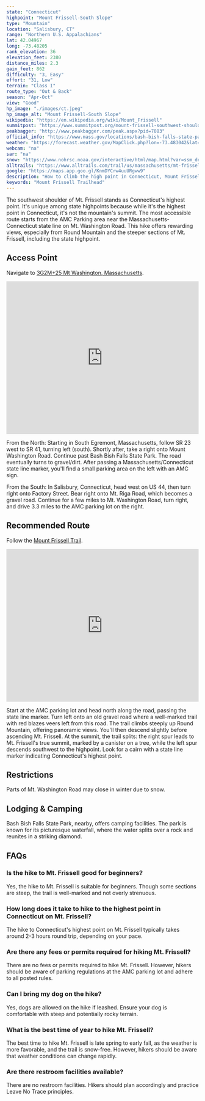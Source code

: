 ```yaml
---
state: "Connecticut"
highpoint: "Mount Frissell-South Slope"
type: "Mountain"
location: "Salisbury, CT"
range: "Northern U.S. Appalachians"
lat: 42.04967
long: -73.48205
rank_elevation: 36
elevation_feet: 2380
distance_miles: 2.3
gain_feet: 862
difficulty: "3, Easy"
effort: "31, Low"
terrain: "Class I"
route_type: "Out & Back"
season: "Apr-Oct"
view: "Good"
hp_image: "./images/ct.jpeg"
hp_image_alt: "Mount Frissell-South Slope"
wikipedia: "https://en.wikipedia.org/wiki/Mount_Frissell"
summitpost: "https://www.summitpost.org/mount-frissell-southwest-shoulder/152455"
peakbagger: "http://www.peakbagger.com/peak.aspx?pid=7083"
official_info: "https://www.mass.gov/locations/bash-bish-falls-state-park"
weather: "https://forecast.weather.gov/MapClick.php?lon=-73.483042&lat=42.049633"
webcam: "na"
sar: "na"
snow: "https://www.nohrsc.noaa.gov/interactive/html/map.html?var=ssm_depth&min_x=-73.5570064250881&min_y=41.9496368408203&max_x=-73.4084934528416&max_y=42.1496368408203&bgvar=dem&shdvar=shading&title=0&width=800&height=450&font=0&lbl=m&palette=0&h_o=0&metric=0&lp=0&no_header=0&snap=1&o7=1&o9=1&o11=1&o13=1"
alltrails: "https://www.alltrails.com/trail/us/massachusetts/mt-frissel-ct-highpoint-short-trail"
google: "https://maps.app.goo.gl/KnmDYCrw4uuURgww9"
description: "How to climb the high point in Connecticut, Mount Frissell's South Slope."
keywords: "Mount Frissell Trailhead"
---
```


The southwest shoulder of Mt. Frissell stands as Connecticut's highest point. It's unique among state highpoints because while it's the highest point in Connecticut, it's not the mountain's summit. The most accessible route starts from the AMC Parking area near the Massachusetts-Connecticut state line on Mt. Washington Road. This hike offers rewarding views, especially from Round Mountain and the steeper sections of Mt. Frissell, including the state highpoint.

## Access Point
Navigate to <a target="_blank" href="https://maps.app.goo.gl/KnmDYCrw4uuURgww9">3G2M+25 Mt Washington, Massachusetts</a>.

<iframe src="https://www.google.com/maps/embed?pb=!1m18!1m12!1m3!1d4183.768429409528!2d-73.47394295163797!3d42.05077118441484!2m3!1f0!2f0!3f0!3m2!1i1024!2i768!4f13.1!3m3!1m2!1s0x89dd874ed381a11d%3A0xaf404c3e222bc9d2!2sMt%20Frissell%20Trailhead!5e0!3m2!1sen!2sus!4v1706342831950!5m2!1sen!2sus" width="100%" height="400" style="border:0;" allowfullscreen="" loading="lazy" referrerpolicy="no-referrer-when-downgrade"></iframe>

From the North: Starting in South Egremont, Massachusetts, follow SR 23 west to SR 41, turning left (south). Shortly after, take a right onto Mount Washington Road. Continue past Bash Bish Falls State Park. The road eventually turns to gravel/dirt. After passing a Massachusetts/Connecticut state line marker, you'll find a small parking area on the left with an AMC sign.

From the South: In Salisbury, Connecticut, head west on US 44, then turn right onto Factory Street. Bear right onto Mt. Riga Road, which becomes a gravel road. Continue for a few miles to Mt. Washington Road, turn right, and drive 3.3 miles to the AMC parking lot on the right.

## Recommended Route
Follow the <a target="_blank" href="https://www.alltrails.com/explore/trail/us/massachusetts/mt-frissel-ct-highpoint-short-trail">Mount Frissell Trail</a>.

<iframe class="alltrails" src="https://www.alltrails.com/widget/trail/us/massachusetts/mt-frissel-ct-highpoint-short-trail?scrollZoom=false&elevationDiagram=false&u=i&sh=cmpl5n" width="100%" height="400" frameborder="0" scrolling="no" marginheight="0" marginwidth="0" title="AllTrails: Trail Guides and Maps for Hiking, Camping, and Running"></iframe>

Start at the AMC parking lot and head north along the road, passing the state line marker. Turn left onto an old gravel road where a well-marked trail with red blazes veers left from this road. The trail climbs steeply up Round Mountain, offering panoramic views. You'll then descend slightly before ascending Mt. Frissell. At the summit, the trail splits: the right spur leads to Mt. Frissell's true summit, marked by a canister on a tree, while the left spur descends southwest to the highpoint. Look for a cairn with a state line marker indicating Connecticut's highest point.

## Restrictions
Parts of Mt. Washington Road may close in winter due to snow.

## Lodging & Camping
Bash Bish Falls State Park, nearby, offers camping facilities. The park is known for its picturesque waterfall, where the water splits over a rock and reunites in a striking diamond.

## FAQs

### Is the hike to Mt. Frissell good for beginners?
Yes, the hike to Mt. Frissell is suitable for beginners. Though some sections are steep, the trail is well-marked and not overly strenuous.

### How long does it take to hike to the highest point in Connecticut on Mt. Frissell?
The hike to Connecticut's highest point on Mt. Frissell typically takes around 2-3 hours round trip, depending on your pace.

### Are there any fees or permits required for hiking Mt. Frissell?
There are no fees or permits required to hike Mt. Frissell. However, hikers should be aware of parking regulations at the AMC parking lot and adhere to all posted rules.

### Can I bring my dog on the hike?
Yes, dogs are allowed on the hike if leashed. Ensure your dog is comfortable with steep and potentially rocky terrain.

### What is the best time of year to hike Mt. Frissell?
The best time to hike Mt. Frissell is late spring to early fall, as the weather is more favorable, and the trail is snow-free. However, hikers should be aware that weather conditions can change rapidly.

### Are there restroom facilities available?
There are no restroom facilities. Hikers should plan accordingly and practice Leave No Trace principles.